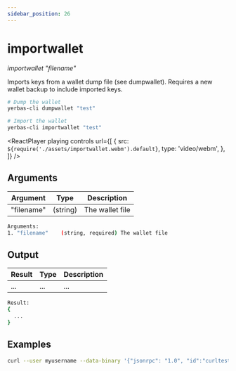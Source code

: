 ```yaml
---
sidebar_position: 26
---
```



# importwallet

_importwallet "filename"_

Imports keys from a wallet dump file (see dumpwallet). Requires a new wallet backup to include imported keys.

```bash
# Dump the wallet
yerbas-cli dumpwallet "test"

# Import the wallet
yerbas-cli importwallet "test"
```

<ReactPlayer
  playing
  controls
  url={[
    {
      src: `${require('./assets/importwallet.webm').default}`,
      type: 'video/webm',
    },
  ]}
/>

## Arguments

| Argument   | Type     | Description     |
| ---------- | -------- | --------------- |
| "filename" | (string) | The wallet file |

```bash
Arguments:
1. "filename"    (string, required) The wallet file
```

## Output

| Result | Type | Description |
| ------ | ---- | ----------- |
| ...    | ...  | ...         |

```bash
Result:
{
  ...
}
```

## Examples

```bash
curl --user myusername --data-binary '{"jsonrpc": "1.0", "id":"curltest", "method": "importwallet", "params": ["test"] }' -H 'content-type: text/plain;' http://127.0.0.1:9998/
```

